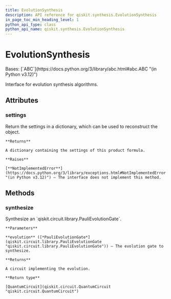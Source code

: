 ```yaml
---
title: EvolutionSynthesis
description: API reference for qiskit.synthesis.EvolutionSynthesis
in_page_toc_min_heading_level: 1
python_api_type: class
python_api_name: qiskit.synthesis.EvolutionSynthesis
---
```


# EvolutionSynthesis

<Class id="qiskit.synthesis.EvolutionSynthesis" isDedicatedPage={true} github="https://github.com/Qiskit/qiskit/tree/main/qiskit/synthesis/evolution/evolution_synthesis.py#L21-L48" signature="qiskit.synthesis.EvolutionSynthesis" modifiers="class">
  Bases: [`ABC`](https://docs.python.org/3/library/abc.html#abc.ABC "(in Python v3.12)")

  Interface for evolution synthesis algorithms.

  ## Attributes

  ### settings

  <Attribute id="qiskit.synthesis.EvolutionSynthesis.settings">
    Return the settings in a dictionary, which can be used to reconstruct the object.

    **Returns**

    A dictionary containing the settings of this product formula.

    **Raises**

    [**NotImplementedError**](https://docs.python.org/3/library/exceptions.html#NotImplementedError "(in Python v3.12)") – The interface does not implement this method.
  </Attribute>

  ## Methods

  ### synthesize

  <Function id="qiskit.synthesis.EvolutionSynthesis.synthesize" github="https://github.com/Qiskit/qiskit/tree/main/qiskit/synthesis/evolution/evolution_synthesis.py#L24-L34" signature="synthesize(evolution)" modifiers="abstract">
    Synthesize an `qiskit.circuit.library.PauliEvolutionGate`.

    **Parameters**

    **evolution** ([*PauliEvolutionGate*](qiskit.circuit.library.PauliEvolutionGate "qiskit.circuit.library.PauliEvolutionGate")) – The evolution gate to synthesize.

    **Returns**

    A circuit implementing the evolution.

    **Return type**

    [QuantumCircuit](qiskit.circuit.QuantumCircuit "qiskit.circuit.QuantumCircuit")
  </Function>
</Class>

